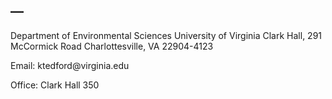 ---
---

<link rel="stylesheet" href="styles.css" type="text/css">

Department of Environmental Sciences
University of Virginia
Clark Hall, 291 McCormick Road
Charlottesville, VA 22904-4123

Email: ktedford@virginia.edu<br>

Office: Clark Hall 350
